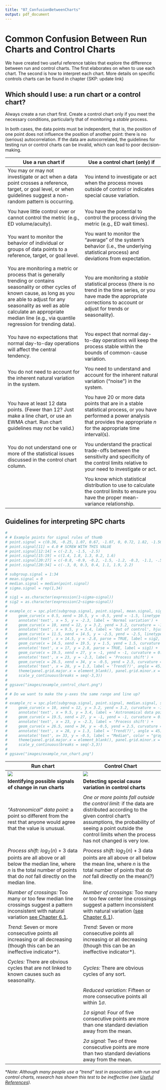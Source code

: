 ```yaml
---
title: "07_ConfusionBetweenCharts"
output: pdf_document
---
```


# Common Confusion Between Run Charts and Control Charts {-}

We have created two useful reference tables that explore the difference between run and control charts. The first elaborates on when to use each chart. The second is how to interpret each chart. More details on specific controls charts can be found in chapter {SKP: update link}


## Which should I use: a run chart or a control chart?

Always create a run chart first. Create a control chart only if you meet the necessary conditions, particularly that of monitoring a *stable* process. 

In both cases, the data points must be independent, that is, the position of one point does not influence the position of another point: there is no (serious) autocorrelation. If the data are autocorrelated, the guidelines for testing run or control charts can be invalid, which can lead to poor decision-making.   

| Use a run chart if | Use a control chart (only) if |
| ------------------------------------ | ------------------------------------- |
| You may or may not investigate or act when a data point crosses a reference, target, or goal level, or when guidelines suggest a non-random pattern is occurring. | You intend to investigate or act when the process moves outside of control or indicates special cause variation. | 
|  |  | 
| You have little control over or cannot control the metric (e.g., ED volume/acuity). | You have the potential to control the process driving the metric (e.g., ED wait times). | 
|  |  | 
| You want to monitor the behavior of individual or groups of data points to a reference, target, or goal level. | You want to monitor the "average" of the system's behavior (i.e., the underlying statistical process) and deviations from expectation. | 
|  |  | 
| You are monitoring a metric or process that is generally trending or contains seasonality or other cycles of known cause, as long as you are able to adjust for any seasonality as well as able calculate an appropriate median line (e.g., via quantile regression for trending data). | You are monitoring a *stable* statistical process (there is no trend in the time series, or you have made the appropriate corrections to account or adjust for trends or seasonality). |
|  |  | 
| You have no expectations that normal day-to-day operations will affect the central tendency. | You expect that normal day-to-day operations will keep the process stable within the bounds of common-cause variation. |
|  |  | 
| You do not need to account for the inherent natural variation in the system. | You need to understand and account for the inherent natural variation ("noise") in the system. | 
|  |  | 
| You have at least 12 data points. (Fewer than 12? Just make a line chart, or use an EWMA chart. Run chart guidelines may not be valid.) | You have 20 or more data points that are in a stable statistical process, or you have performed a power analysis that provides the appropriate *n* for the appropriate time interval(s). | 
|  |  | 
| You do not understand one or more of the statistical issues discussed in the control chart column. | You understand the practical trade-offs between the sensitivity and specificity of the control limits relative to your need to investigate or act. |
|  |  | 
| | You know which statistical distribution to use to calculate the control limits to ensure you have the proper mean-variance relationship. |  


## Guidelines for interpreting SPC charts

``` r
# 
# # Example points for signal rules of thumb
# point.signal = c(0.36, -0.25, 1.07, 0.67, -1.07, 0, 0.72, 1.82, -1.50, -0.99)
# point.signal[11] = 4.0 # SCREW WITH THIS VALUE
# point.signal[12:14] = c(-2.3, -1.5, -2.5)
# point.signal[15:19] = c(1.4, 1.8, 1.3, 0.2, 1.6)
# point.signal[20:27] = c(-0.8, -0.9, -0.2, -1.5, -1.2, -0.3, -1.1, -.5)
# point.signal[28:34] = c(-.3, 0, 0.3, 0.4, 1.1, 1.9, 2.2)
# 
# subgroup.signal = 1:34
# mean.signal = 0
# median.signal = median(point.signal)
# sigma.signal = rep(1,34)
# 
# sig1 = as.character(expression(1~sigma~signal))
# sig2 = as.character(expression(2~sigma~signal))
# 
# example_cc = spc.plot(subgroup.signal, point.signal, mean.signal, sigma.signal) +
#     geom_curve(x = 0.5, xend = 10.5, y = -0.5, yend = -1.5, linetype = 2) +
#     annotate('text', x = 5, y = -2.3, label = 'Normal variation') +
#     geom_curve(x = 10, xend = 12, y = 3.2, yend = 3.2, curvature = -1, linetype = 2) +
#     annotate('text', x = 9.5, y = 3.4, label = 'Out of control', hjust = 1) +
#     geom_curve(x = 11.5, xend = 14.5, y = -2.5, yend = -2.5, linetype = 2) +
#     annotate('text', x = 14.5, y = -2.8, parse = TRUE, label = sig2, hjust = 0) +
#     geom_curve(x = 14.5, xend = 19.5, y = 1.5, yend = 1.5, curvature = -1, linetype = 2) +
#     annotate('text', x = 17, y = 2.8, parse = TRUE, label = sig1) +
#     geom_curve(x = 19.5, xend = 27, y = -1, yend = -1, curvature = 0.7, linetype = 2) +
#     annotate('text', x = 23, y = -2.3, label = 'Process shift') +
#     geom_curve(x = 26.5, xend = 34, y = -0.5, yend = 2.5, curvature = -0.2, linetype = 2) +
#     annotate('text', x = 28, y = 1.3, label = 'Trend(?)', angle = 45) +
#     theme(panel.grid.major.x = element_blank(), panel.grid.minor.x = element_blank()) +
#     scale_y_continuous(breaks = seq(-3,3))
# 
# ggsave("images/example_control_chart.png")
# 
# # Do we want to make the y-axes the same range and line up?
# 
# example_rc = spc.plot(subgroup.signal, point.signal, median.signal, sigma.signal, band.show = FALSE, ucl.show = FALSE, lcl.show = FALSE) +
#     geom_curve(x = 10, xend = 12, y = 3.2, yend = 3.2, curvature = -1, linetype = 2) +
#     annotate('text', x = 9.5, y = 3.4, label = 'Astronomical data point', hjust = 1) +
#     geom_curve(x = 19.5, xend = 27, y = -1, yend = -1, curvature = 0.7, linetype = 2) +
#     annotate('text', x = 23, y = -2.3, label = 'Process shift') +
#     geom_curve(x = 26.5, xend = 34, y = -0.5, yend = 2.5, curvature = -0.2, linetype = 2) +
#     annotate('text', x = 28, y = 1.3, label = 'Trend(?)', angle = 45) +
#     annotate('text', x= 33, y = -0.5, label = "Median", color = "gray50") +
#     theme(panel.grid.major.x = element_blank(), panel.grid.minor.x = element_blank()) +
#     scale_y_continuous(breaks = seq(-3,3))
# 
# ggsave("images/example_run_chart.png")
```

| Run chart | Control Chart |
| ----------------------------------- | ------------------------------------- |
| ![](images/example_run_chart.png) | ![](images/example_control_chart.png) |
| **Identifying possible signals of change in run charts** | **Detecting special cause variation in control charts** |
|  |  | 
| *"Astronomical" data point:* a point so different from the rest that anyone would agree that the value is unusual. | *One or more points fall outside the control limit:* if the data are distributed according to the given control chart's assumptions, the probability of seeing a point outside the control limits when the process has not changed is very low. |
|  |  | 
| *Process shift:* $log_2(n) + 3$ data points are all above or all below the median line, where $n$ is the total number of points that do $not$ fall directly on the median line. | *Process shift:* $log_2(n) + 3$ data points are all above or all below the mean line, where $n$ is the total number of points that do $not$ fall directly on the mean(?) line. |
|  |  | 
| *Number of crossings:* Too many or too few median line crossings suggest a pattern inconsistent with natural variation [see Chapter 6.1](#runcharts). | *Number of crossings:* Too many or too few center line crossings suggest a pattern inconsistent with natural variation ([see Chapter 6.1](#runcharts)). | 
|  |  | 
| *Trend:* Seven or more consecutive points all increasing or all decreasing (though this can be an ineffective indicator\*). | *Trend:* Seven or more consecutive points all increasing or all decreasing (though this can be an ineffective indicator\*).  | 
|  |  | 
| *Cycles:* There are obvious cycles that are not linked to known causes such as seasonality. | *Cycles:* There are obvious cycles of any sort. | 
|  |  | 
| | *Reduced variation:* Fifteen or more consecutive points all within 1$\sigma$. | 
|  |  | 
| | *1$\sigma$ signal:* Four of five consecutive points are more than one standard deviation away from the mean. | 
|  |  | 
| | *2$\sigma$ signal:* Two of three consecutive points are more than two standard deviations away from the mean. |

\**Note: Although many people use a "trend" test in association with run and control charts, research has shown this test to be ineffective (see [Useful References](#useful)).* 




